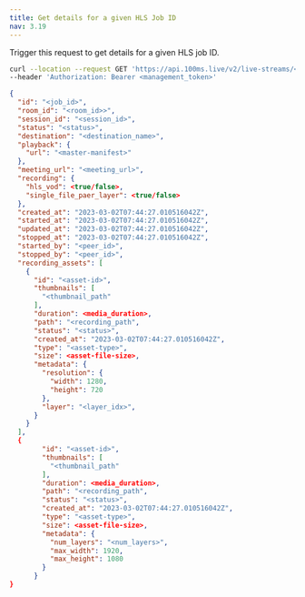 ```yaml
---
title: Get details for a given HLS Job ID
nav: 3.19
---
```


Trigger this request to get details for a given HLS job ID.

<GetRequest title="https://api.100ms.live/v2/live-streams/:job_id" />
<Request id="req-0">

```bash
curl --location --request GET 'https://api.100ms.live/v2/live-streams/<job_id>' \
--header 'Authorization: Bearer <management_token>'
```

</Request>
<ResponseBox id="res-0" status="200 OK">

```json
{
  "id": "<job_id>",
  "room_id": "<room_id>>",
  "session_id": "<session_id>",
  "status": "<status>",
  "destination": "<destination_name>",
  "playback": {
    "url": "<master-manifest>"
  },
  "meeting_url": "<meeting_url>",
  "recording": {
    "hls_vod": <true/false>,
    "single_file_paer_layer": <true/false>
  },
  "created_at": "2023-03-02T07:44:27.010516042Z",
  "started_at": "2023-03-02T07:44:27.010516042Z",
  "updated_at": "2023-03-02T07:44:27.010516042Z",
  "stopped_at": "2023-03-02T07:44:27.010516042Z",
  "started_by": "<peer_id>",
  "stopped_by": "<peer_id>",
  "recording_assets": [
    {
      "id": "<asset-id>",
      "thumbnails": [
        "<thumbnail_path"
      ],
      "duration": <media_duration>,
      "path": "<recording_path",
      "status": "<status>",
      "created_at": "2023-03-02T07:44:27.010516042Z",
      "type": "<asset-type>",
      "size": <asset-file-size>,
      "metadata": {
        "resolution": {
          "width": 1280,
          "height": 720
        },
        "layer": "<layer_idx>",
      }
    }
  ],
  {
        "id": "<asset-id>",
        "thumbnails": [
          "<thumbnail_path"
        ],
        "duration": <media_duration>,
        "path": "<recording_path",
        "status": "<status>",
        "created_at": "2023-03-02T07:44:27.010516042Z",
        "type": "<asset-type>",
        "size": <asset-file-size>,
        "metadata": {
          "num_layers": "<num_layers>",
          "max_width": 1920,
          "max_height": 1080
        }
      }
}
```

</ResponseBox>
